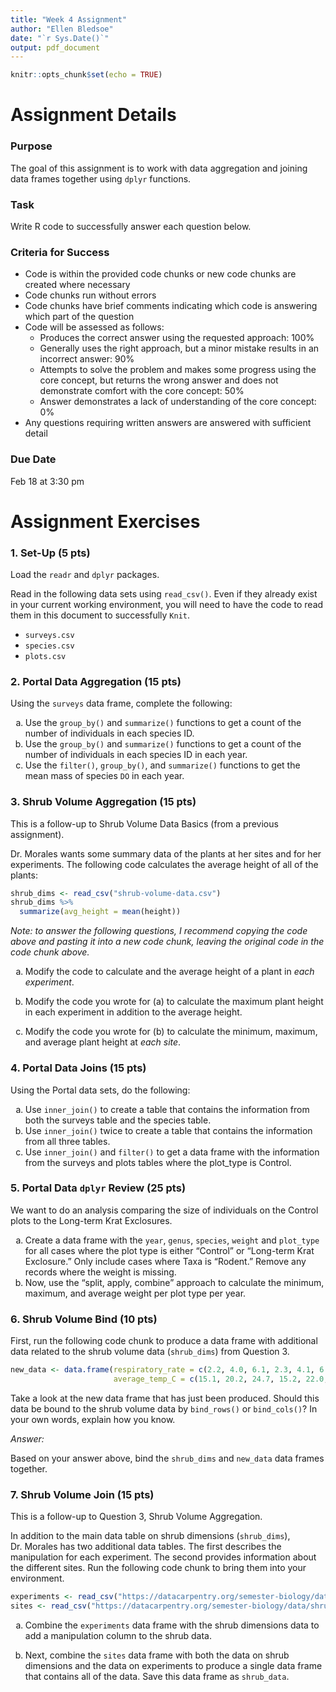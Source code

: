 ```yaml
---
title: "Week 4 Assignment"
author: "Ellen Bledsoe"
date: "`r Sys.Date()`"
output: pdf_document
---
```


```r
knitr::opts_chunk$set(echo = TRUE)
```

# Assignment Details

### Purpose

The goal of this assignment is to work with data aggregation and joining data frames together using `dplyr` functions.

### Task

Write R code to successfully answer each question below.

### Criteria for Success

-   Code is within the provided code chunks or new code chunks are created where necessary
-   Code chunks run without errors
-   Code chunks have brief comments indicating which code is answering which part of the question
-   Code will be assessed as follows:
    -   Produces the correct answer using the requested approach: 100%
    -   Generally uses the right approach, but a minor mistake results in an incorrect answer: 90%
    -   Attempts to solve the problem and makes some progress using the core concept, but returns the wrong answer and does not demonstrate comfort with the core concept: 50%
    -   Answer demonstrates a lack of understanding of the core concept: 0%
-   Any questions requiring written answers are answered with sufficient detail

### Due Date

Feb 18 at 3:30 pm

# Assignment Exercises

### 1. Set-Up (5 pts)

Load the `readr` and `dplyr` packages.

Read in the following data sets using `read_csv()`. Even if they already exist in your current working environment, you will need to have the code to read them in this document to successfully `Knit`.

-   `surveys.csv`
-   `species.csv`
-   `plots.csv`

### 2. Portal Data Aggregation (15 pts)

Using the `surveys` data frame, complete the following:

a.  Use the `group_by()` and `summarize()` functions to get a count of the number of individuals in each species ID.
b.  Use the `group_by()` and `summarize()` functions to get a count of the number of individuals in each species ID in each year.
c.  Use the `filter()`, `group_by()`, and `summarize()` functions to get the mean mass of species `DO` in each year.

### 3. Shrub Volume Aggregation (15 pts)

This is a follow-up to Shrub Volume Data Basics (from a previous assignment).

Dr. Morales wants some summary data of the plants at her sites and for her experiments. The following code calculates the average height of all of the plants:

```r
shrub_dims <- read_csv("shrub-volume-data.csv")
shrub_dims %>% 
  summarize(avg_height = mean(height))
```

*Note: to answer the following questions, I recommend copying the code above and pasting it into a new code chunk, leaving the original code in the code chunk above.*

a.  Modify the code to calculate and the average height of a plant in *each experiment*.

b.  Modify the code you wrote for (a) to calculate the maximum plant height in each experiment in addition to the average height.

c.  Modify the code you wrote for (b) to calculate the minimum, maximum, and average plant height at *each site*.

### 4. Portal Data Joins (15 pts)

Using the Portal data sets, do the following:

a.  Use `inner_join()` to create a table that contains the information from both the surveys table and the species table.
b.  Use `inner_join()` twice to create a table that contains the information from all three tables.
c.  Use `inner_join()` and `filter()` to get a data frame with the information from the surveys and plots tables where the plot_type is Control.

### 5. Portal Data `dplyr` Review (25 pts)

We want to do an analysis comparing the size of individuals on the Control plots to the Long-term Krat Exclosures.

a.  Create a data frame with the `year`, `genus`, `species`, `weight` and `plot_type` for all cases where the plot type is either "Control" or "Long-term Krat Exclosure." Only include cases where Taxa is "Rodent." Remove any records where the weight is missing.
b.  Now, use the "split, apply, combine" approach to calculate the minimum, maximum, and average weight per plot type per year.

### 6. Shrub Volume Bind (10 pts)

First, run the following code chunk to produce a data frame with additional data related to the shrub volume data (`shrub_dims`) from Question 3.

```r
new_data <- data.frame(respiratory_rate = c(2.2, 4.0, 6.1, 2.3, 4.1, 6.2, 1.8, 3.5, 5.7, 1.9, 3.5, 5.8, 2.0, 4.7, 6.2),
                       average_temp_C = c(15.1, 20.2, 24.7, 15.2, 22.0, 25.1, 14.2, 19.0, 23.6, 14.9, 20.3, 24.1, 19.2, 22.7, 25.0))

```

Take a look at the new data frame that has just been produced. Should this data be bound to the shrub volume data by `bind_rows()` or `bind_cols()`? In your own words, explain how you know.

*Answer:*

Based on your answer above, bind the `shrub_dims` and `new_data` data frames together.

### 7. Shrub Volume Join (15 pts)

This is a follow-up to Question 3, Shrub Volume Aggregation.

In addition to the main data table on shrub dimensions (`shrub_dims`), Dr. Morales has two additional data tables. The first describes the manipulation for each experiment. The second provides information about the different sites. Run the following code chunk to bring them into your environment.

```r
experiments <- read_csv("https://datacarpentry.org/semester-biology/data/shrub-volume-experiments.csv")
sites <- read_csv("https://datacarpentry.org/semester-biology/data/shrub-volume-sites.csv")
```

a.  Combine the `experiments` data frame with the shrub dimensions data to add a manipulation column to the shrub data.

b.  Next, combine the `sites` data frame with both the data on shrub dimensions and the data on experiments to produce a single data frame that contains all of the data. Save this data frame as `shrub_data`.
